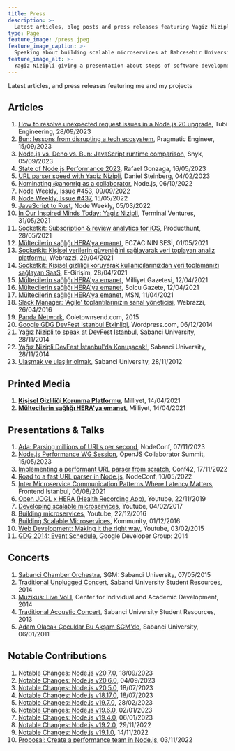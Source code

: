 ```yaml
---
title: Press
description: >-
  Latest articles, blog posts and press releases featuring Yagiz Nizipli and his projects
type: Page
feature_image: /press.jpeg
feature_image_caption: >-
  Speaking about building scalable microservices at Bahcesehir University
feature_image_alt: >-
  Yagiz Nizipli giving a presentation about steps of software development
---
```


Latest articles, and press releases featuring me and my projects

## Articles

1. [How to resolve unexpected request issues in a Node.js 20 upgrade][how-to-resolve-unexpected-request-issues], Tubi Engineering, 28/09/2023
2. [Bun: lessons from disrupting a tech ecosystem][bun-lessons-from-disrupting-tech], Pragmatic Engineer, 15/09/2023
3. [Node.js vs. Deno vs. Bun: JavaScript runtime comparison][nodejs-vs-deno-vs-bun-runtime-comparison], Snyk, 05/09/2023
4. [State of Node.js Performance 2023][state-of-nodejs-performance-2023], Rafael Gonzaga, 16/05/2023
5. [URL parser speed with Yagiz Nizipli][url-parser-speed], Daniel Steinberg, 04/02/2023
6. [Nominating @anonrig as a collaborator][nominating-anonrig-to-nodejs], Node.js, 06/10/2022
7. [Node Weekly, Issue #453][node-weekly-453], 09/09/2022
8. [Node Weekly, Issue #437][node-weekly-437], 15/05/2022
9. [JavaScript to Rust][javascript-to-rust], Node Weekly, 05/03/2022
10. [In Our Inspired Minds Today: Yagiz Nizipli][in-our-inspired-minds], Terminal Ventures, 31/05/2021
11. [Socketkit: Subscription & review analytics for iOS][socketkit-producthunt], Producthunt, 28/05/2021
12. [Mültecilerin sağlığı HERA’ya emanet][eczacinin-sesi], ECZACININ SESİ, 01/05/2021
13. [Socketkit: Kişisel verilerin güvenliğini sağlayarak veri toplayan analiz platformu][socketkit-webrazzi], Webrazzi, 29/04/2021
14. [Socketkit: Kişisel gizliliği koruyarak kullanıcılarınızdan veri toplamanızı sağlayan SaaS][socketkit-egirisim], E-Girişim, 28/04/2021
15. [Mültecilerin sağlığı HERA'ya emanet][hera-milliyet], Milliyet Gazetesi, 12/04/2021
16. [Mültecilerin sağlığı HERA'ya emanet][hera-solcu-gazete], Solcu Gazete, 12/04/2021
17. [Mültecilerin sağlığı HERA’ya emanet][hera-msn], MSN, 11/04/2021
18. [Slack Manager: 'Agile' toplantılarınızın sanal yöneticisi][slack-manager-webrazzi], Webrazzi, 26/04/2016
19. [Panda Network][panda-network], Coletownsend.com, 2015
20. [Google GDG DevFest Istanbul Etkinligi][gdg-wordpress], Wordpress.com, 06/12/2014
21. [Yağız Nizipli to speak at DevFest Istanbul][sabanci-devfest-en], Sabanci University, 28/11/2014
22. [Yağız Nizipli DevFest İstanbul'da Konuşacak!][sabanci-devfest-tr], Sabanci University, 28/11/2014
23. [Ulaşmak ve ulaşılır olmak][sabanci-varmigelen], Sabanci University, 28/11/2012

## Printed Media

1. [**Kişisel Gizliliği Korunma Platformu**][printed-media-socketkit-milliyet], Milliyet, 14/04/2021
2. [**Mültecilerin sağlığı HERA'ya emanet**][printed-media-hera-milliyet], Milliyet, 14/04/2021

## Presentations & Talks

1. [Ada: Parsing millions of URLs per second][presentation-ada-parsing-millions-of-urls], NodeConf, 07/11/2023
2. [Node.js Performance WG Session][presentation-nodejs-performance-2023], OpenJS Collaborator Summit, 15/05/2023
3. [Implementing a performant URL parser from scratch][presentation-conf42], Conf42, 17/11/2022
4. [Road to a fast URL parser in Node.js][presentation-nodeconf], NodeConf, 10/05/2022
5. [Inter Microservice Communication Patterns Where Latency Matters][presentation-feistanbul], Frontend Istanbul, 06/08/2021
6. [Open JOGL x HERA (Health Recording App)][presentation-openjogl], Youtube, 22/11/2019
7. [Developing scalable microservices][presentation-developing-scalable], Youtube, 04/02/2017
8. [Building microservices][presentation-building-ms], Youtube, 22/12/2016
9. [Building Scalable Microservices][presentation-kommunity], Kommunity, 01/12/2016
10. [Web Development: Making it the right way][presentation-web-dev], Youtube, 03/02/2015
11. [GDG 2014: Event Schedule][presentation-gdg], Google Developer Group: 2014

## Concerts

1. [Sabanci Chamber Orchestra][concert-sabanci-chamber], SGM: Sabanci University, 07/05/2015
2. [Traditional Unplugged Concert][concert-unplugged], Sabanci University Student Resources, 2014
3. [Muzikus: Live Vol I][concert-muzikus-vol-one], Center for Individual and Academic Development, 2014
4. [Traditional Acoustic Concert][concert-acoustic], Sabanci University Student Resources, 2013
5. [Adam Olacak Çocuklar Bu Akşam SGM'de][concert-sgm], Sabanci University, 06/01/2011

## Notable Contributions

1. [Notable Changes: Node.js v20.7.0][contributions-node-20-7-0], 18/09/2023
2. [Notable Changes: Node.js v20.6.0][contributions-node-20-6-0], 04/09/2023
3. [Notable Changes: Node.js v20.5.0][contributions-node-20-5-0], 18/07/2023
4. [Notable Changes: Node.js v18.17.0][contributions-node-18-17-0], 18/07/2023
5. [Notable Changes: Node.js v19.7.0][contributions-node-19-7-0], 28/02/2023
6. [Notable Changes: Node.js v19.6.0][contributions-notable-changes-19-6-0], 02/01/2023
7. [Notable Changes: Node.js v19.4.0][contributions-notable-changes-19-4-0], 06/01/2023
8. [Notable Changes: Node.js v19.2.0][contributions-notable-changes-19-2-0], 29/11/2022
9. [Notable Changes: Node.js v19.1.0][contributions-notable-changes-19-1-0], 14/11/2022
10. [Proposal: Create a performance team in Node.js][contributions-proposal-create-a-performance-team], 03/11/2022

[how-to-resolve-unexpected-request-issues]: https://code.tubitv.com/how-to-resolve-unexpected-request-issues-in-a-node-js-20-upgrade-31bf411058ba
[bun-lessons-from-disrupting-tech]: https://blog.pragmaticengineer.com/bun-lessons-from-disrupting/
[nodejs-vs-deno-vs-bun-runtime-comparison]: https://snyk.io/blog/javascript-runtime-compare-node-deno-bun/
[state-of-nodejs-performance-2023]: https://blog.rafaelgss.dev/state-of-nodejs-performance-2023
[url-parser-speed]: https://lists.haxx.se/pipermail/daniel/2023-February/000002.html
[nominating-anonrig-to-nodejs]: https://github.com/nodejs/node/issues/44906
[node-weekly-453]: https://nodeweekly.com/issues/453
[node-weekly-437]: https://nodeweekly.com/issues/437
[javascript-to-rust]: https://nodeweekly.com/issues/427
[in-our-inspired-minds]: https://us7.campaign-archive.com/?u=4cdadd41b1ec61abfaaa39a1c&id=6f6873e1c6&ref=yagiz.co
[socketkit-producthunt]: https://www.producthunt.com/posts/subscription-review-analytics-for-ios
[eczacinin-sesi]: https://eczacininsesi.com/haber-detay.php?id=13867&ref=yagiz.co
[socketkit-webrazzi]: https://webrazzi.com/2021/04/29/socketkit-kisisel-verilerin-guvenligini-saglayarak-veri-toplayan-analiz-platformu
[socketkit-egirisim]: https://egirisim.com/2021/04/29/socketkit-kisisel-gizliligi-koruyarak-kullanicilarinizdan-veri-toplamanizi-saglayan-saas/
[hera-milliyet]: https://www.milliyet.com.tr/gundem/multecilerin-sagligi-heraya-emanet-6479369
[hera-solcu-gazete]: https://solcugazete.com/multecilerin-sagligi-heraya-emanet
[hera-msn]: https://www.msn.com/tr-tr/haber/gundem/m%C3%BCltecilerin-sa%C4%9Fl%C4%B1%C4%9F%C4%B1-heraya-emanet/ar-BB1fygBI
[slack-manager-webrazzi]: https://webrazzi.com/2016/04/26/slack-manager-agile-toplantilarinizin-sanal-yoneticisi-yerli-github
[panda-network]: http://coletownsend.com/twnsndco/work/panda-network/
[gdg-wordpress]: https://emrullahsaku.wordpress.com/2014/12/06/google-gdg-deffest-istanbul-etkinligi/
[sabanci-devfest-en]: https://gazetesu.sabanciuniv.edu/en/2014-11/our-student-yagiz-nizipli-speak-devfest-istanbul
[sabanci-devfest-tr]: https://chem.sabanciuniv.edu/tr/announcements-detail/56132
[sabanci-varmigelen]: https://gazetesu.sabanciuniv.edu/2012-11/ulasmak-ve-ulasilir-olmak

[presentation-ada-parsing-millions-of-urls]: https://www.youtube.com/watch?v=tQ-6OWRDsZg
[presentation-nodejs-performance-2023]: https://www.youtube.com/watch?v=D7gd2pLo_QY
[presentation-conf42]: https://www.conf42.com/JavaScript_2022_Yagiz_Nizipli_performant_url_parser
[presentation-nodeconf]: https://www.youtube.com/watch?v=hT25FOx5kNQ&ref=yagiz.co
[presentation-feistanbul]: https://kommunity.com/frontend-istanbul/events/inter-microservice-communication-patterns-where-latency-matters-1de2dec0
[presentation-openjogl]: https://www.youtube.com/watch?v=4KKbh6xk3EU&ref=yagiz.co
[presentation-developing-scalable]: https://www.youtube.com/watch?v=1XLxHg6XRjw&ref=yagiz.co
[presentation-building-ms]: https://www.youtube.com/watch?v=HIKWzjSwJhI&ref=yagiz.co
[presentation-kommunity]: https://kommunity.com/istanbulcoders/events/236332031
[presentation-web-dev]: https://www.youtube.com/watch?v=0qbEZ8PBNm0&ref=yagiz.co
[presentation-gdg]: http://2014.devfest.istanbul/schedule/

[concert-sabanci-chamber]: https://sgm.sabanciuniv.edu/oda-orkestrasi
[concert-unplugged]: https://clubs.sabanciuniv.edu/en/news_detail/52414
[concert-muzikus-vol-one]: https://ciad.sabanciuniv.edu/dod/en/news_detail/53065
[concert-acoustic]: https://clubs.sabanciuniv.edu/news_detail/52414
[concert-sgm]: https://gazetesu.sabanciuniv.edu/adamolacakcocuklar

[contributions-node-20-7-0]: https://nodejs.org/en/blog/release/v20.7.0
[contributions-node-20-6-0]: https://nodejs.org/en/blog/release/v20.6.0
[contributions-node-20-5-0]: https://nodejs.org/en/blog/release/v20.5.0
[contributions-node-18-17-0]: https://nodejs.org/en/blog/release/v18.17.0
[contributions-node-19-7-0]: https://nodejs.org/en/blog/release/v19.7.0/
[contributions-notable-changes-19-6-0]: https://nodejs.org/en/blog/release/v19.6.0
[contributions-notable-changes-19-4-0]: https://nodejs.org/en/blog/release/v19.4.0
[contributions-notable-changes-19-2-0]: https://nodejs.org/en/blog/release/v19.2.0
[contributions-notable-changes-19-1-0]: https://nodejs.org/en/blog/release/v19.1.0
[contributions-proposal-create-a-performance-team]: https://github.com/nodejs/node/issues/45302

[printed-media-socketkit-milliyet]: https://www.yagiz.co/press/socketkit-milliyet-2021.jpeg
[printed-media-hera-milliyet]: https://www.yagiz.co/press/hera-milliyet-2021.jpeg
